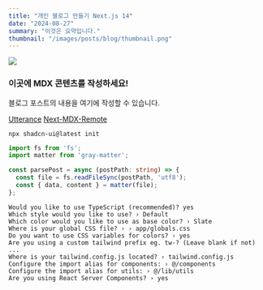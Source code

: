 ```yaml
---
title: "개인 블로그 만들기 Next.js 14"
date: "2024-08-27"
summary: "이것은 요약입니다."
thumbnail: "/images/posts/blog/thumbnail.png"
---
```


![](/images/posts/blog/thumbnail.png)

### 이곳에 MDX 콘텐츠를 작성하세요!

블로그 포스트의 내용을 여기에 작성할 수 있습니다.

[Utterance](https://github.com/utterance/utterances)
[Next-MDX-Remote](https://github.com/hashicorp/next-mdx-remote#react-server-components-rsc--nextjs-app-directory-support)


```shell
npx shadcn-ui@latest init
```

```ts {5-6}
import fs from 'fs';
import matter from 'gray-matter';

const parsePost = async (postPath: string) => {
  const file = fs.readFileSync(postPath, 'utf8');
  const { data, content } = matter(file);
};
```

```terminal {1}
Would you like to use TypeScript (recommended)? yes
Which style would you like to use? › Default
Which color would you like to use as base color? › Slate
Where is your global CSS file? › › app/globals.css
Do you want to use CSS variables for colors? › yes
Are you using a custom tailwind prefix eg. tw-? (Leave blank if not) ...
Where is your tailwind.config.js located? › tailwind.config.js
Configure the import alias for components: › @/components
Configure the import alias for utils: › @/lib/utils
Are you using React Server Components? › yes
```
